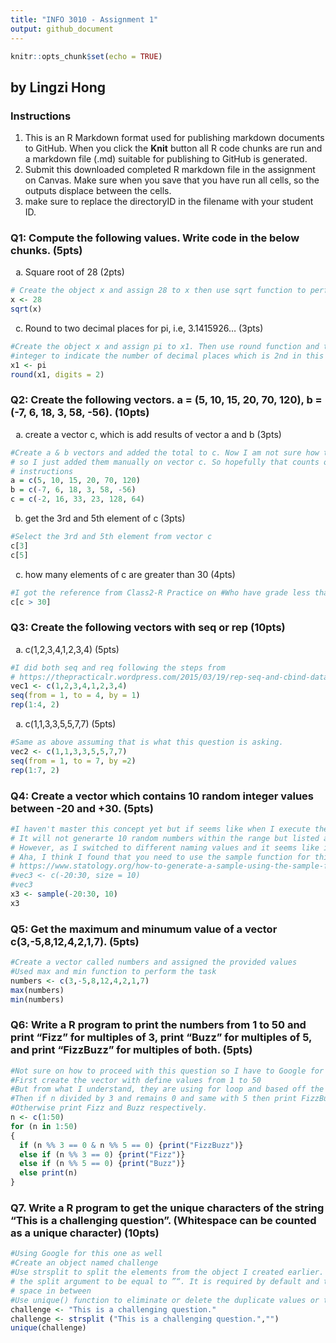 ```yaml
---
title: "INFO 3010 - Assignment 1"
output: github_document
---
```


```r
knitr::opts_chunk$set(echo = TRUE)
```

## by Lingzi Hong
### Instructions
1. This is an R Markdown format used for publishing markdown documents to GitHub. When you click the **Knit** button all R code chunks are run and a markdown file (.md) suitable for publishing to GitHub is generated.
2. Submit this downloaded completed R markdown file in the assignment on Canvas. Make sure when you save that you have run all cells, so the outputs displace between the cells.
3. make sure to replace the directoryID in the filename with your student ID. 


### Q1: Compute the following values. Write code in the below chunks. (5pts)
(a) Square root of 28 (2pts)
```r
# Create the object x and assign 28 to x then use sqrt function to perform the calculation
x <- 28
sqrt(x)
```

(c) Round to two decimal places for pi, i.e, 3.1415926... (3pts)
```r
#Create the object x and assign pi to x1. Then use round function and the digits 
#integer to indicate the number of decimal places which is 2nd in this question
x1 <- pi
round(x1, digits = 2)
```

### Q2: Create the following vectors. a = (5, 10, 15, 20, 70, 120), b = (-7, 6, 18, 3, 58, -56). (10pts) 

(a) create a vector c, which is add results of vector a and b (3pts)
```r
#Create a & b vectors and added the total to c. Now I am not sure how to perform the addition for both a & b
# so I just added them manually on vector c. So hopefully that counts or at least from what I got from the 
# instructions
a = c(5, 10, 15, 20, 70, 120)
b = c(-7, 6, 18, 3, 58, -56)
c = c(-2, 16, 33, 23, 128, 64)
```

(b) get the 3rd and 5th element of c  (3pts)
```r
#Select the 3rd and 5th element from vector c
c[3]
c[5]
```

(c) how many elements of c are greater than 30 (4pts)
```r
#I got the reference from Class2-R Practice on #Who have grade less than 60?
c[c > 30]
```


### Q3: Create the following vectors with seq or rep (10pts)
(a) c(1,2,3,4,1,2,3,4)  (5pts)
```r
#I did both seq and req following the steps from
# https://thepracticalr.wordpress.com/2015/03/19/rep-seq-and-cbind-data-creation-and-processing/#:~:text=rep%20and%20seq%20are%20basic,of%20times%20to%20repeat%20it. 
vec1 <- c(1,2,3,4,1,2,3,4)
seq(from = 1, to = 4, by = 1)
rep(1:4, 2)
```

(a) c(1,1,3,3,5,5,7,7)  (5pts)
```r
#Same as above assuming that is what this question is asking.
vec2 <- c(1,1,3,3,5,5,7,7)
seq(from = 1, to = 7, by =2)
rep(1:7, 2)
```


### Q4: Create a vector which contains 10 random integer values between -20 and +30. (5pts)
```r
#I haven't master this concept yet but if seems like when I execute the vector at the bottom of this comment.
# It will not generarte 10 random numbers within the range but listed all the numbers in between instead.
# However, as I switched to different naming values and it seems like it work.
# Aha, I think I found that you need to use the sample function for this task:
# https://www.statology.org/how-to-generate-a-sample-using-the-sample-function-in-r/
#vec3 <- c(-20:30, size = 10)
#vec3
x3 <- sample(-20:30, 10)
x3
```

### Q5: Get the maximum and minumum value of a vector c(3,-5,8,12,4,2,1,7). (5pts)
```r
#Create a vector called numbers and assigned the provided values
#Used max and min function to perform the task
numbers <- c(3,-5,8,12,4,2,1,7)
max(numbers)
min(numbers)
```

### Q6: Write a R program to print the numbers from 1 to 50 and print "Fizz" for multiples of 3, print "Buzz" for multiples of 5, and print "FizzBuzz" for multiples of both. (5pts)
```r
#Not sure on how to proceed with this question so I have to Google for reference
#First create the vector with define values from 1 to 50
#But from what I understand, they are using for loop and based off the values from the vector I created above
#Then if n divided by 3 and remains 0 and same with 5 then print FizzBuzz
#Otherwise print Fizz and Buzz respectively. 
n <- c(1:50)
for (n in 1:50)
{
  if (n %% 3 == 0 & n %% 5 == 0) {print("FizzBuzz")}
  else if (n %% 3 == 0) {print("Fizz")}
  else if (n %% 5 == 0) {print("Buzz")}
  else print(n)
}

```

### Q7. Write a R program to get the unique characters of the string "This is a challenging question". (Whitespace can be counted as a unique character) (10pts)
```r
#Using Google for this one as well
#Create an object named challenge 
#Use strsplit to split the elements from the object I created earlier. And the last quotation is to specify
# the split argument to be equal to ”“. It is required by default and the quotation determines the amount of 
# space in between
#Use unique() function to eliminate or delete the duplicate values or the rows present in the object
challenge <- "This is a challenging question."
challenge <- strsplit ("This is a challenging question.","")
unique(challenge)

```